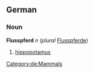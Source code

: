 ==German==
[[Category:de:Mammals]]
===Noun===
'''Flusspferd''' ''n'' (''plural'' [[Flusspferde]])

# [[hippopotamus]]